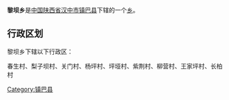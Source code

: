 {{中国乡级行政区
|行政区全称 = 黎坝乡
|景观照片文件名 = 
|景观照片描述 = 
|汉语拼音 =
|其他语言 = 
|其他语言名称 = 
|位置图文件名 = 
|位置图描述 = 
|自定义图片=
|上级行政区 = [[陕西省|陕西省]][[汉中市|汉中市]][[镇巴县|镇巴县]]
|行政区类别 = [[乡级行政区|乡]]
|行政区划代码 = 
|行政区划 = 
|村委会 = 
|居委会 = 
|建置时间 = 
|领导职位 = 
|领导名称 = 
|政府驻地 = 
|毗邻 = 
|地理坐标 = 
|总面积 = 
|总人口 = 
|户籍人口 = 
|户籍人口年份 = 
|常住人口 = 
|常住人口年份 = 
|人口密度 = 
|GDP = 
|邮政编码 = 
|电话区号 = 
|官方网站 = 
|网站名称 = 
}}
'''黎坝乡'''是[[中华人民共和国|中国]][[陕西省|陕西省]][[汉中市|汉中市]][[镇巴县|镇巴县]]下辖的一个[[乡级行政区|乡]]。

== 行政区划 ==
黎坝乡下辖以下行政区：

春生村、梨子坝村、关门村、杨坪村、坪垭村、紫荆村、柳营村、王家坪村、长柏村

{{陕西小作品}}
{{镇巴县行政区划}}

[[Category:镇巴县|Category:镇巴县]]